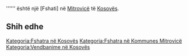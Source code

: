 {{Fshat në 
 | Emri                = Miruša
 | Emri (Rasa dhanore) = 
 | Figura              = 
 | Shteti              = Kosovës
 | Komuna              = Mitrovicë
 | Kodi postar         = 
 | Sipërfaqja          = 
 | Popullsia           = 0
 | Regj. i popullsisë  = 
 | Dend. e popullsisë  = 
 | Faqja zyrtare       = 
 <!--- Koordinatat ----> 
 | Gjerësia            = 42.4975
 | Gjatësia            = 20.71389
 | Lartësia            = 
}}
'''''' është një [Fshati] në [[ Mitrovicë ]] të [[ Kosovës ]].

<!-- == Gjeografia == -->
<!-- == Historia == -->
<!-- == Demografia == -->
== Shih edhe ==
{{Komuna Mitrovicë}}
{{Kosovo-Administrata-Cung}}

[[Kategoria:Fshatra në Kosovës]]
[[Kategoria:Fshatra në Kommunes Mitrovicë]]
[[Kategoria:Vendbanime në Kosovës]]